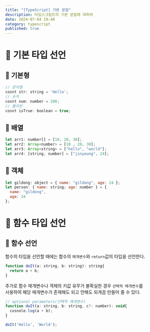```yaml
---
title: "[TypeScript] 기본 문법"
description: 타입스크립트의 기본 문법에 대하여
date: 2024-07-04 19:40
category: typescript
published: true
---
```


# 📁 기본 타입 선언

## 🧩 기본형

```js
// 문자열
cosnt str: string = 'Hello';
// 숫자
cosnt num: number = 208;
// 불리언
cosnt isTrue: boolean = true;
```

## 🧩 배열

```js showLineNumbers
let arr1: number[] = [10, 20, 30];
let arr2: Array<number> = [10 , 20, 30];
let arr3: Array<string> = ["hello", "world"];
let arr4: [string, number] = ["jinyoung", 24];
```

## 🧩 객체

```js title="test.tsx"
let gildong: object = { name: "gildong", age: 24 };
let person: { name: string; age: number } = {
  name: "gildong",
  age: 24
};
```

# 📁 함수 타입 선언

## 🧩 함수 선언

함수의 타입을 선언할 때에는 함수의 `매개변수`와 `return`값의 타입을 선언한다.

```js
function doIt(a: string, b: string): string{
  return a + b;
}
```

추가로 함수 매개변수나 객체의 키값 유무가 불확실한 경우 `선택적 매개변수`를  
사용하여 해당 매개변수가 존재해도 되고 안해도 되게끔 만들어 줄 수 있다.

```js
// optional parameters(선택적 매개변수)
function doIt(a: string, b: string, c?: number): void{
  cosnole.log(a + b);
}

doIt('Hello', 'World');
```